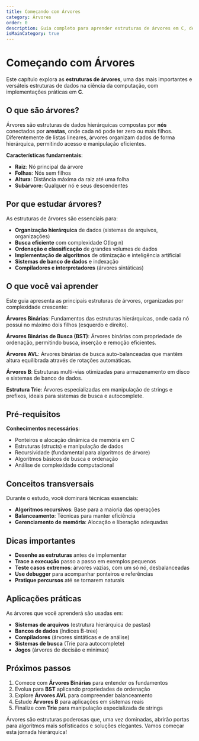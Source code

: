 ```yaml
---
title: Começando com Árvores
category: Árvores
order: 0
description: Guia completo para aprender estruturas de árvores em C, desde conceitos básicos até implementações avançadas.
isMainCategory: true
---
```


# Começando com Árvores

Este capítulo explora as **estruturas de árvores**, uma das mais importantes e versáteis estruturas de dados na ciência da computação, com implementações práticas em **C**.

## O que são árvores?

Árvores são estruturas de dados hierárquicas compostas por **nós** conectados por **arestas**, onde cada nó pode ter zero ou mais filhos. Diferentemente de listas lineares, árvores organizam dados de forma hierárquica, permitindo acesso e manipulação eficientes.

**Características fundamentais**:
- **Raiz**: Nó principal da árvore
- **Folhas**: Nós sem filhos
- **Altura**: Distância máxima da raiz até uma folha
- **Subárvore**: Qualquer nó e seus descendentes

## Por que estudar árvores?

As estruturas de árvores são essenciais para:

- **Organização hierárquica** de dados (sistemas de arquivos, organizações)
- **Busca eficiente** com complexidade O(log n)
- **Ordenação e classificação** de grandes volumes de dados
- **Implementação de algoritmos** de otimização e inteligência artificial
- **Sistemas de banco de dados** e indexação
- **Compiladores e interpretadores** (árvores sintáticas)

## O que você vai aprender

Este guia apresenta as principais estruturas de árvores, organizadas por complexidade crescente:

**Árvores Binárias**: Fundamentos das estruturas hierárquicas, onde cada nó possui no máximo dois filhos (esquerdo e direito).

**Árvores Binárias de Busca (BST)**: Árvores binárias com propriedade de ordenação, permitindo busca, inserção e remoção eficientes.

**Árvores AVL**: Árvores binárias de busca auto-balanceadas que mantêm altura equilibrada através de rotações automáticas.

**Árvores B**: Estruturas multi-vias otimizadas para armazenamento em disco e sistemas de banco de dados.

**Estrutura Trie**: Árvores especializadas em manipulação de strings e prefixos, ideais para sistemas de busca e autocomplete.

## Pré-requisitos

**Conhecimentos necessários**:
- Ponteiros e alocação dinâmica de memória em C
- Estruturas (structs) e manipulação de dados
- Recursividade (fundamental para algoritmos de árvore)
- Algoritmos básicos de busca e ordenação
- Análise de complexidade computacional

## Conceitos transversais

Durante o estudo, você dominará técnicas essenciais:

- **Algoritmos recursivos**: Base para a maioria das operações
- **Balanceamento**: Técnicas para manter eficiência
- **Gerenciamento de memória**: Alocação e liberação adequadas

## Dicas importantes

- **Desenhe as estruturas** antes de implementar
- **Trace a execução** passo a passo em exemplos pequenos
- **Teste casos extremos**: árvores vazias, com um só nó, desbalanceadas
- **Use debugger** para acompanhar ponteiros e referências
- **Pratique percursos** até se tornarem naturais

## Aplicações práticas

As árvores que você aprenderá são usadas em:

- **Sistemas de arquivos** (estrutura hierárquica de pastas)
- **Bancos de dados** (índices B-tree)
- **Compiladores** (árvores sintáticas e de análise)
- **Sistemas de busca** (Trie para autocomplete)
- **Jogos** (árvores de decisão e minimax)

## Próximos passos

1. Comece com **Árvores Binárias** para entender os fundamentos
2. Evolua para **BST** aplicando propriedades de ordenação  
3. Explore **Árvores AVL** para compreender balanceamento
4. Estude **Árvores B** para aplicações em sistemas reais
5. Finalize com **Trie** para manipulação especializada de strings

Árvores são estruturas poderosas que, uma vez dominadas, abrirão portas para algoritmos mais sofisticados e soluções elegantes. Vamos começar esta jornada hierárquica!
